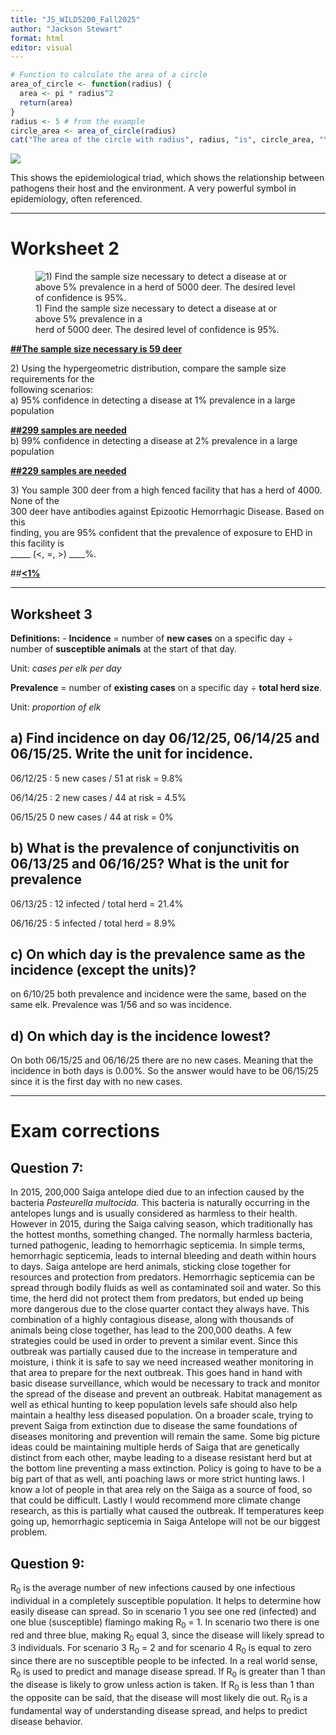 ```yaml
---
title: "JS_WILD5200_Fall2025"
author: "Jackson Stewart"
format: html
editor: visual
---
```


```r
# Function to calculate the area of a circle
area_of_circle <- function(radius) {
  area <- pi * radius^2
  return(area)
}
radius <- 5 # from the example
circle_area <- area_of_circle(radius)
cat("The area of the circle with radius", radius, "is", circle_area, "\n")
```

![](images/clipboard-1423874183.png)

This shows the epidemiological triad, which shows the relationship between pathogens their host and the environment. A very powerful symbol in epidemiology, often referenced.

------------------------------------------------------------------------

# Worksheet 2

![1) Find the sample size necessary to detect a disease at or above 5% prevalence in a\
herd of 5000 deer. The desired level of confidence is 95%.](images/clipboard-2552825706.png)

[**##The sample size necessary is 59 deer**]{.underline}

2\) Using the hypergeometric distribution, compare the sample size requirements for the\
following scenarios:\
a) 95% confidence in detecting a disease at 1% prevalence in a large population

[**##299 samples are needed**]{.underline}\
b) 99% confidence in detecting a disease at 2% prevalence in a large population

[**##229 samples are needed**]{.underline}

3\) You sample 300 deer from a high fenced facility that has a herd of 4000. None of the\
300 deer have antibodies against Epizootic Hemorrhagic Disease. Based on this\
finding, you are 95% confident that the prevalence of exposure to EHD in this facility is\
\_\_\_\_\_ (\<, =, \>) \_\_\_\_%.

\##[**\<1%**]{.underline}

------------------------------------------------------------------------

## Worksheet 3

**Definitions:** - **Incidence** = number of **new cases** on a specific day ÷ number of **susceptible animals** at the start of that day.

Unit: *cases per elk per day*

**Prevalence** = number of **existing cases** on a specific day ÷ **total herd size**.

Unit: *proportion of elk*

## a) Find incidence on day 06/12/25, 06/14/25 and 06/15/25. Write the unit for incidence.

06/12/25 : 5 new cases / 51 at risk = 9.8%

06/14/25 : 2 new cases / 44 at risk = 4.5%

06/15/25 0 new cases / 44 at risk = 0%

## b) What is the prevalence of conjunctivitis on 06/13/25 and 06/16/25? What is the unit for prevalence

06/13/25 : 12 infected / total herd = 21.4%

06/16/25 : 5 infected / total herd = 8.9%

## c) On which day is the prevalence same as the incidence (except the units)?

on 6/10/25 both prevalence and incidence were the same, based on the same elk. Prevalence was 1/56 and so was incidence.

## d) On which day is the incidence lowest?

On both 06/15/25 and 06/16/25 there are no new cases. Meaning that the incidence in both days is 0.00%. So the answer would have to be 06/15/25 since it is the first day with no new cases.

------------------------------------------------------------------------

# Exam corrections

## Question 7: 

In 2015, 200,000 Saiga antelope died due to an infection caused by the bacteria *Pasteurella multocida.* This bacteria is naturally occurring in the antelopes lungs and is usually considered as harmless to their health. However in 2015, during the Saiga calving season, which traditionally has the hottest months, something changed. The normally harmless bacteria, turned pathogenic, leading to hemorrhagic septicemia. In simple terms, hemorrhagic septicemia, leads to internal bleeding and death within hours to days. Saiga antelope are herd animals, sticking close together for resources and protection from predators. Hemorrhagic septicemia can be spread through bodily fluids as well as contaminated soil and water. So this time, the herd did not protect them from predators, but ended up being more dangerous due to the close quarter contact they always have. This combination of a highly contagious disease, along with thousands of animals being close together, has lead to the 200,000 deaths. A few strategies could be used in order to prevent a similar event. Since this outbreak was partially caused due to the increase in temperature and moisture, i think it is safe to say we need increased weather monitoring in that area to prepare for the next outbreak. This goes hand in hand with basic disease surveillance, which would be necessary to track and monitor the spread of the disease and prevent an outbreak. Habitat management as well as ethical hunting to keep population levels safe should also help maintain a healthy less diseased population. On a broader scale, trying to prevent Saiga from extinction due to disease the same foundations of diseases monitoring and prevention will remain the same. Some big picture ideas could be maintaining multiple herds of Saiga that are genetically distinct from each other, maybe leading to a disease resistant herd but at the bottom line preventing a mass extinction. Policy is going to have to be a big part of that as well, anti poaching laws or more strict hunting laws. I know a lot of people in that area rely on the Saiga as a source of food, so that could be difficult. Lastly I would recommend more climate change research, as this is partially what caused the outbreak. If temperatures keep going up, hemorrhagic septicemia in Saiga Antelope will not be our biggest problem.

## Question 9:

R~0~ is the average number of new infections caused by one infectious individual in a completely susceptible population. It helps to determine how easily disease can spread. So in scenario 1 you see one red (infected) and one blue (susceptible) flamingo making R~0~ = 1. In scenario two there is one red and three blue, making R~0~ equal 3, since the disease will likely spread to 3 individuals. For scenario 3 R~0~ = 2 and for scenario 4 R~0~ is equal to zero since there are no susceptible people to be infected. In a real world sense, R~0~ is used to predict and manage disease spread. If R~0~ is greater than 1 than the disease is likely to grow unless action is taken. If R~0~ is less than 1 than the opposite can be said, that the disease will most likely die out. R~0~ is a fundamental way of understanding disease spread, and helps to predict disease behavior.
